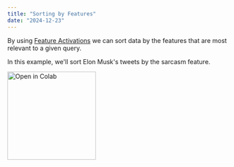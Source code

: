 ```yaml
---
title: "Sorting by Features"
date: "2024-12-23"
---
```


By using [Feature Activations](/sdk-reference/features) we can sort data by the features that are most relevant to a given query.

In this example, we'll sort Elon Musk's tweets by the sarcasm feature.

<a href="https://colab.research.google.com/drive/1pIvdetWgr1EsiIV6SRe4KE4gT97xzogX#scrollTo=91a29oN7F56u">
  <img
    src="https://colab.research.google.com/assets/colab-badge.svg"
    alt="Open in Colab"
    width="200px"
    style={{ pointerEvents: "none" }}
  />
</a>
